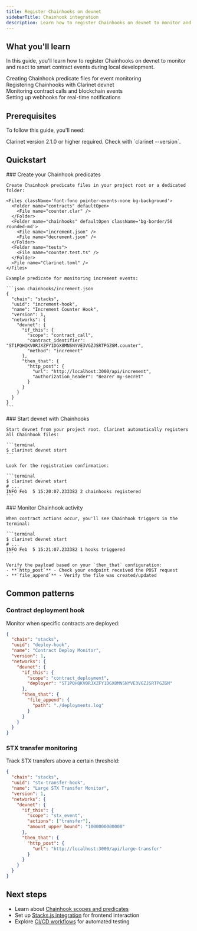 ```yaml
---
title: Register Chainhooks on devnet
sidebarTitle: Chainhook integration
description: Learn how to register Chainhooks on devnet to monitor and react to smart contract events during local development.
---
```


## What you'll learn

In this guide, you'll learn how to register Chainhooks on devnet to monitor and react to smart contract events during local development.

<div className="space-y-3 my-6">
  <div className="flex items-start gap-3">
    <ArrowRight className="h-4 w-4 text-brand-orange mt-1.5 flex-shrink-0" />
    <span>Creating Chainhook predicate files for event monitoring</span>
  </div>
  <div className="flex items-start gap-3">
    <ArrowRight className="h-4 w-4 text-brand-orange mt-1.5 flex-shrink-0" />
    <span>Registering Chainhooks with Clarinet devnet</span>
  </div>
  <div className="flex items-start gap-3">
    <ArrowRight className="h-4 w-4 text-brand-orange mt-1.5 flex-shrink-0" />
    <span>Monitoring contract calls and blockchain events</span>
  </div>
  <div className="flex items-start gap-3">
    <ArrowRight className="h-4 w-4 text-brand-orange mt-1.5 flex-shrink-0" />
    <span>Setting up webhooks for real-time notifications</span>
  </div>
</div>

## Prerequisites

To follow this guide, you'll need:

<div className="space-y-3 my-6">
  <div className="flex items-start gap-3">
    <div className="h-4 w-4 mt-1.5 flex-shrink-0 rounded border-2 border-brand-orange bg-brand-orange flex items-center justify-center">
      <Check className="h-3 w-3 text-white" />
    </div>
    <span>Clarinet version 2.1.0 or higher required. Check with `clarinet --version`.</span>
  </div>
</div>

## Quickstart

<Steps>
  <Step>
    ### Create your Chainhook predicates
    
    Create Chainhook predicate files in your project root or a dedicated folder:

    <Files className='font-fono pointer-events-none bg-background'>
      <Folder name="contracts" defaultOpen>
        <File name="counter.clar" />
      </Folder>
      <Folder name="chainhooks" defaultOpen className='bg-border/50 rounded-md'>
        <File name="increment.json" />
        <File name="decrement.json" />
      </Folder>
      <Folder name="tests">
        <File name="counter.test.ts" />
      </Folder>
      <File name="Clarinet.toml" />
    </Files>

    Example predicate for monitoring increment events:

    ```json chainhooks/increment.json
    {
      "chain": "stacks",
      "uuid": "increment-hook",
      "name": "Increment Counter Hook",
      "version": 1,
      "networks": {
        "devnet": {
          "if_this": {
            "scope": "contract_call",
            "contract_identifier": "ST1PQHQKV0RJXZFY1DGX8MNSNYVE3VGZJSRTPGZGM.counter",
            "method": "increment"
          },
          "then_that": {
            "http_post": {
              "url": "http://localhost:3000/api/increment",
              "authorization_header": "Bearer my-secret"
            }
          }
        }
      }
    }
    ```
  </Step>

  <Step>
    ### Start devnet with Chainhooks
    
    Start devnet from your project root. Clarinet automatically registers all Chainhook files:

    ```terminal
    $ clarinet devnet start
    ```

    Look for the registration confirmation:

    ```terminal
    $ clarinet devnet start
    # ...
    INFO Feb  5 15:20:07.233382 2 chainhooks registered
    ```
  </Step>

  <Step>
    ### Monitor Chainhook activity
    
    When contract actions occur, you'll see Chainhook triggers in the terminal:

    ```terminal
    $ clarinet devnet start
    # ...
    INFO Feb  5 15:21:07.233382 1 hooks triggered
    ```

    Verify the payload based on your `then_that` configuration:
    - **`http_post`** - Check your endpoint received the POST request
    - **`file_append`** - Verify the file was created/updated
  </Step>
</Steps>

## Common patterns

### Contract deployment hook

Monitor when specific contracts are deployed:

```json chainhooks/deploy-monitor.json
{
  "chain": "stacks",
  "uuid": "deploy-hook",
  "name": "Contract Deploy Monitor",
  "version": 1,
  "networks": {
    "devnet": {
      "if_this": {
        "scope": "contract_deployment",
        "deployer": "ST1PQHQKV0RJXZFY1DGX8MNSNYVE3VGZJSRTPGZGM"
      },
      "then_that": {
        "file_append": {
          "path": "./deployments.log"
        }
      }
    }
  }
}
```

### STX transfer monitoring

Track STX transfers above a certain threshold:

```json chainhooks/stx-transfers.json
{
  "chain": "stacks",
  "uuid": "stx-transfer-hook",
  "name": "Large STX Transfer Monitor",
  "version": 1,
  "networks": {
    "devnet": {
      "if_this": {
        "scope": "stx_event",
        "actions": ["transfer"],
        "amount_upper_bound": "1000000000000"
      },
      "then_that": {
        "http_post": {
          "url": "http://localhost:3000/api/large-transfer"
        }
      }
    }
  }
}
```

## Next steps

- Learn about [Chainhook scopes and predicates](/stacks/chainhook/references/scopes/stacks)
- Set up [Stacks.js integration](/tools/clarinet/integrations/stacks-js-integration) for frontend interaction
- Explore [CI/CD workflows](/tools/clarinet/integrations/ci-cd-github-workflows) for automated testing 